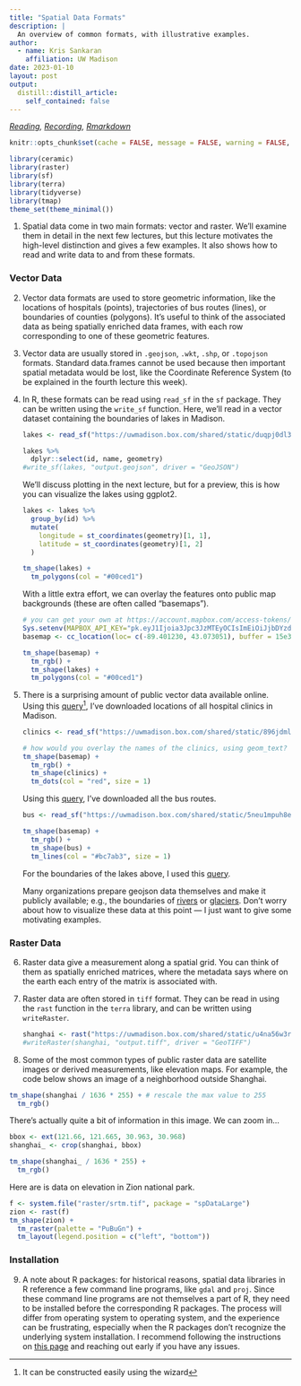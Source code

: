 ```yaml
---
title: "Spatial Data Formats"
description: |
  An overview of common formats, with illustrative examples.
author:
  - name: Kris Sankaran
    affiliation: UW Madison
date: 2023-01-10
layout: post
output:
  distill::distill_article:
    self_contained: false
---
```


_[Reading](https://geocompr.robinlovelace.net/spatial-class.html), [Recording](https://mediaspace.wisc.edu/media/Week%207%20%5B1%5D%20Spatial%20Data%20Formats/1_r6gnm2cv), [Rmarkdown](https://github.com/krisrs1128/stat436_s23/blob/main/notes/2022-12-27-week07-01.Rmd)_

```r
knitr::opts_chunk$set(cache = FALSE, message = FALSE, warning = FALSE, echo = TRUE, eval = TRUE)
```

```r
library(ceramic)
library(raster)
library(sf)
library(terra)
library(tidyverse)
library(tmap)
theme_set(theme_minimal())
```

1. Spatial data come in two main formats: vector and raster. We’ll examine them
in detail in the next few lectures, but this lecture motivates the high-level
distinction and gives a few examples. It also shows how to read and write data
to and from these formats.

### Vector Data

2. Vector data formats are used to store geometric information, like the
locations of hospitals (points), trajectories of bus routes (lines), or
boundaries of counties (polygons). It’s useful to think of the associated data
as being spatially enriched data frames, with each row corresponding to one of
these geometric features.

3. Vector data are usually stored in `.geojson`, `.wkt`, `.shp`, or `.topojson`
formats. Standard data.frames cannot be used because then important spatial
metadata would be lost, like the Coordinate Reference System (to be explained in
the fourth lecture this week).

4. In R, these formats can be read using `read_sf` in the `sf` package. They can
be written using the `write_sf` function. Here, we'll read in a vector dataset
containing the boundaries of lakes in Madison. 

    ```r
    lakes <- read_sf("https://uwmadison.box.com/shared/static/duqpj0dl3miltku1676es64d5zmygy92.geojson")
    
    lakes %>%
      dplyr::select(id, name, geometry)
    #write_sf(lakes, "output.geojson", driver = "GeoJSON")
    ```

    We'll discuss plotting in the next lecture, but for a preview, this is how you
    can visualize the lakes using ggplot2.
  
    ```r
    lakes <- lakes %>%
      group_by(id) %>%
      mutate(
        longitude = st_coordinates(geometry)[1, 1],
        latitude = st_coordinates(geometry)[1, 2]
      )
    
    tm_shape(lakes) +
      tm_polygons(col = "#00ced1")
    ```
  
    With a little extra effort, we can overlay the features onto public map
    backgrounds (these are often called "basemaps").

    ```r
    # you can get your own at https://account.mapbox.com/access-tokens/
    Sys.setenv(MAPBOX_API_KEY="pk.eyJ1Ijoia3Jpc3JzMTEyOCIsImEiOiJjbDYzdjJzczQya3JzM2Jtb2E0NWU1a3B3In0.Mk4-pmKi_klg3EKfTw-JbQ")
    basemap <- cc_location(loc= c(-89.401230, 43.073051), buffer = 15e3)
    
    tm_shape(basemap) +
      tm_rgb() +
      tm_shape(lakes) +
      tm_polygons(col = "#00ced1")
    ```
    
5. There is a surprising amount of public vector data available online. Using this [query^[It can be constructed easily using the wizard]](https://overpass-turbo.eu/s/14ma), I’ve downloaded locations of all hospital clinics in Madison.

    ```r
    clinics <- read_sf("https://uwmadison.box.com/shared/static/896jdml9mfnmza3vf8bh221h9hlvh70v.geojson")
    
    # how would you overlay the names of the clinics, using geom_text?
    tm_shape(basemap) +
      tm_rgb() +
      tm_shape(clinics) +
      tm_dots(col = "red", size = 1)
    ```
  	
    Using this [query](https://overpass-turbo.eu/s/14m9), I’ve downloaded all the
    bus routes.

    ```r
    bus <- read_sf("https://uwmadison.box.com/shared/static/5neu1mpuh8esmb1q3j9celu73jy1rj2i.geojson")
    
    tm_shape(basemap) +
      tm_rgb() +
      tm_shape(bus) +
      tm_lines(col = "#bc7ab3", size = 1)
    ```
    
    For the boundaries of the lakes above, I used this
    [query](https://overpass-turbo.eu/s/14mb).
    	
    Many organizations prepare geojson data themselves and make it publicly
    available; e.g., the boundaries of
    [rivers](https://data-wi-dnr.opendata.arcgis.com/datasets/c7de80dd473d440e98ab3acb611e7d64_2)
    or
    [glaciers](https://rds.icimod.org/Home/DataDetail?metadataId=9361&searchlist=True).
    Don’t worry about how to visualize these data at this point — I just want to
    give some motivating examples.
    
### Raster Data

6. Raster data give a measurement along a spatial grid. You can think of them as
spatially enriched matrices, where the metadata says where on the earth each
entry of the matrix is associated with.

7. Raster data are often stored in `tiff` format. They can be read in using the
`rast` function in the `terra` library, and can be written using
`writeRaster`.

    ```r
    shanghai <- rast("https://uwmadison.box.com/shared/static/u4na56w3r4eqg232k2ma3eqbvehfiaoq.tif")
    #writeRaster(shanghai, "output.tiff", driver = "GeoTIFF")
    ```
  
8. Some of the most common types of public raster data are satellite images or
derived measurements, like elevation maps. For example, the code below shows an
image of a neighborhood outside Shanghai.

```r
tm_shape(shanghai / 1636 * 255) + # rescale the max value to 255
  tm_rgb()
```

There’s actually quite a bit of information in this image. We can zoom in…

```r
bbox <- ext(121.66, 121.665, 30.963, 30.968)
shanghai_ <- crop(shanghai, bbox)

tm_shape(shanghai_ / 1636 * 255) +
  tm_rgb()
```

Here are is data on elevation in Zion national park.

```r
f <- system.file("raster/srtm.tif", package = "spDataLarge")
zion <- rast(f)
tm_shape(zion) +
  tm_raster(palette = "PuBuGn") +
  tm_layout(legend.position = c("left", "bottom"))
```
  
### Installation

9. A note about R packages: for historical reasons, spatial data libraries in R
reference a few command line programs, like `gdal` and `proj`. Since these
command line programs are not themselves a part of R, they need to be installed
before the corresponding R packages. The process will differ from operating
system to operating system, and the experience can be frustrating, especially
when the R packages don’t recognize the underlying system installation. I
recommend following the instructions on [this
page](https://github.com/r-spatial/sf) and reaching out early if you have any
issues.
